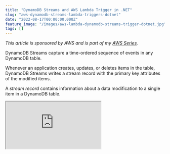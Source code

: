 ```yaml
---
title: "DynamoDB Streams and AWS Lambda Trigger in .NET"
slug: "aws-dynamodb-streams-lambda-triggers-dotnet"
date: "2022-08-17T00:00:00.000Z"
feature_image: "/images/aws-lambda-dynamodb-streams-trigger-dotnet.jpg"
tags: []
---
```


_This article is sponsored by AWS and is part of my [AWS Series](__GHOST_URL__/tag/aws/)._

DynamoDB Streams capture a time-ordered sequence of events in any DynamoDB table.

Whenever an application creates, updates, or deletes items in the table, DynamoDB Streams writes a stream record with the primary key attributes of the modified items.

A _stream record_ contains information about a data modification to a single item in a DynamoDB table.

<iframe src="https://www.youtube.com/embed/4YzuN4MAFiQ" />

DynamoDB Streams is also referred to as Change Data Capture.

> _DynamoDB Streams ensures a stream record appears exactly once, and the stream records appear n the same sequence as the actual modifications to the item._

DynamoDB streams help decouple core application logic from the effects that happen afterward. It helps with scenarios where you want to replicate data, generate read models of your data, etc. It can also be an alternative for Transactions when you need to update across multiple sources.

In this blog post, let’s learn how to get started with DynamoDB streams, enable them on a DynamoDB table, and use Lambda functions using .NET to handle stream events. We will also look at the different configurations associated with the Lambda Triggers and learn how to handle exceptions and different integration patterns when working with DynamoDB Streams.

Enabling DynamoDB Streams
-------------------------

DynamoDB Streams can be enabled on a DynamoDB table when creating a new table or after creation.

DynamoDB Streams operate asynchronously and hence do not cause any performance impact on the operations on the DynamoDB table.

The AWS Management Console only supports the stream's creation on existing tables.

Under the Exports and streams section of an existing DynamoDB table, you can Enable/Disable a DynamoDB Stream, as shown below.

![Enable DynamoDB Stream on a Table under the Exports and streams section in the AWS Console.](/images/dynamodb-stream-enable-existing-table.jpg)

### Stream View Types

When enabling a stream, you need to specify the Stream View Type.

Based on the kind of data you need available in the Stream Record, you can choose one of the below four options.

*   `KEYS_ONLY` — Only the key attributes of the modified item.
*   `NEW_IMAGE` — The entire item, as it appears after modification.
*   `OLD_IMAGE` — The entire item, as it appeared before modification.
*   `NEW_AND_OLD_IMAGES` — Both the item's new and old images.

![Select View Type when enabling DynamoDB Stream. This decides the data that is available as part of the stream events raised on changed to items in DynamoDB Table. ](/images/dynamodb-stream-enable-options.jpg)

For this blog post, I am enabling the DynamoDB Stream with _New and old images_ option. This ensures that the Key information and Old and New image data are available as part of the stream record data. The old image contains the data before the modification, and the new image has the data after the modification.

AWS maintains DynamoDB and DynamoDB Streams as two separate endpoints.

Once enabled, you can see the ARN details, the View Type, and any Triggers attached to the Stream, as shown below.

![Once enabled, you can see the Stream details, view type, and attached Triggers under the DynamoDB table details. ](/images/dynamodb-stream-details.jpg)

Handling DynamoDB Stream Events
-------------------------------

Applications can read and process stream records from the DynamoDB Streams.

You can poll the stream and consume the data or integrate with AWS Lambda using DynamoDB Stream triggers to handle stream change events.

To see this in action, let’s first create an AWS Lambda Function using .NET and publish it to the AWS account.

### Create AWS Lambda Function Using .NET

[AWS Lambda](__GHOST_URL__/blog/aws-lambda-net-core/) is Amazon’s answer to serverless computing services. It allows running code with zero administration of the infrastructure that the code is running on.

Make sure to install the AWS Toolkit ([Visual Studio](https://aws.amazon.com/visualstudio/), [Rider](https://aws.amazon.com/rider/), [VS Code](https://aws.amazon.com/visualstudiocode/)) and [set up Credentials for the local development environment](__GHOST_URL__/blog/amazon-credentials-dotnet/).  This helps you quickly develop a .NET application on the AWS infrastructure and deploy them quickly to your AWS Accounts.

[

AWS Lambda For The .NET Developer: How To Easily Get Started

Learn how to get started with AWS Lambda with .NET Core by building out a simple function and deploying to AWS. We will also see how to set up local development environment using the AWS Toolkit.

![](/images/favicon.ico)Rahul NathRahul Pulikkot Nath

![](/images/aws_lambda.jpg)

](__GHOST_URL__/blog/aws-lambda-net-core)

With the AWS Toolkit installed, select the AWS Lambda Lambda Project template from the new project template and choose the DynamoDB blueprint. This creates a .NET AWS Lambda function template project with a `Function.cs` class with everything required to handle DynamoDB Stream events, as shown below.

    public class Function
    {
        public void FunctionHandler(DynamoDBEvent dynamoEvent, ILambdaContext context)
        {
            context.Logger.LogInformation($"Beginning to process {dynamoEvent.Records.Count} records...");
    
            foreach (var record in dynamoEvent.Records)
            {
                context.Logger.LogInformation($"Event ID: {record.EventID}");
                context.Logger.LogInformation($"Event Name: {record.EventName}");
                
                // TODO: Add business logic processing the record.Dynamodb object.
            }
    
            context.Logger.LogInformation("Stream processing complete.");
        }
    }
    

The `DynamoDBEvent` class represents a list of Stream Record events (`DynamodbStreamRecord`) coming into the DynamoDB Stream. The Stream record class exposes the Keys and the images (old and new) for the change. Below are the properties that we are interested in.

    public class StreamRecord
    {
        ...
        public Dictionary<string, AttributeValue> Keys;
        public Dictionary<string, AttributeValue> NewImage;
        public Dictionary<string, AttributeValue> OldImage;
    }
    

These properties are populated or left empty based on the Stream view type selected when setting up the DynamoDB Stream.

**Deploy Lambda Function**

To publish the Lambda function to the AWS account, you can use the Publish to AWS Lambda option that the AWS Toolkit provides. You can directly publish the new lambda function with your [development environment connected to your AWS account](__GHOST_URL__/blog/amazon-credentials-dotnet/).

I prefer to set up an automated build/deploy pipeline to publish to your AWS Account for real-world applications. Check out the below for an example of how to set up a Lambda Function deployment pipeline from GitHub Actions.

<iframe src="https://www.youtube.com/embed/U96230YlSJA" />

### Setting up AWS Lambda DynamoDB Stream Trigger

AWS Lambda Triggers are helpful to automatically invoke Lambda Functions.

> _A trigger is a Lambda resource or a resource in another service that you configure to invoke your Function in response to lifecycle events, external requests, or on a schedule._

DynamoDB Streams supports adding a Trigger to invoke Lambda Functions automatically. Select the Create Trigger option from the DynamoDB Stream section under _Exports and streams_ of the DynamoDB table.

This prompts you to select the Lambda Function details and the Batch size for the Lambda Trigger. (more on these configurations later in this post).

![Enable Lambda Trigger for a .NET Function on DynamoDB Stream.](/images/dynamodb-stream-add-lambda-trigger.jpg)

Select the Lambda Function we deployed earlier and create a new trigger. You can also see the details of this new Trigger under the actual Lambda Function.

In the AWS Console, navigate to Lambda Functions and the function deployed earlier. Under Configurations → Trigger, we can see the new DynamoDB Trigger as shown below.

![DynamoDB Trigger created under the .NET Lambda function can be seen from the Lambda function in the AWS Console.](/images/dynamodb-stream-lambda-triggers.jpg)

To test the integration, update an item in the DynamoDB User table. It creates a new record into the DynamoDB Stream, which triggers our Lambda Function.

Since all our Lambda Function is logging the details, we can check the CloudWatch logs to see the details.

![Logs in Amazon CloudWatch after updating an item in the DynamoDB table. It triggers the .NET Lambda function, which writes the details to the log.](/images/dynamodb-stream-lambda-trigger-log.jpg)

[

How To Log Correctly To AWS CloudWatch From a .NET Application

Learn how to use Amazon CloudWatch when building .NET applications. We will learn how to write logs into CloudWatch, filter the logs, some good practices when logging, learn about Log Analytics, and see how we can filter and view logs across multiple applications.

![](/images/favicon.ico)Rahul NathRahul Pulikkot Nath

![](/images/logs.jpg)

](__GHOST_URL__/blog/amazon-cloudwatch-logs-dotnet)

Converting DynamoDB Stream Record to .NET Objects
-------------------------------------------------

The `NewImage` and `OldImage` properties on the `StreamRecord` class are of type `Dictionary<string, AttributeValue>`. This is from the [Low-level interfaces](https://docs.aws.amazon.com/amazondynamodb/latest/developerguide/Programming.SDKs.Interfaces.LowLevel.html) supported by DynamoDB.

To convert this information into a rich .NET class instance, we first need to convert this into a Document Model and then to a .NET class. For this, we need to create n instance of the `DynamoDBContext` class, which is already part of the NuGet package added with the DynamoDB template.

Using the `Document.FromAttributeMap` method, we can convert the `OldIamge` and `NewImage` on the DynamoDB StreamRecord to a Document object. Once we have the Document object, we can use the `FromDocument` method on the `DynamoDBContext` to convert it into a rich .NET object.

    private readonly DynamoDBContext _context;
    
    public void FunctionHandler(DynamoDBEvent dynamoEvent, ILambdaContext context)
    {
        foreach (var record in dynamoEvent.Records)
        {
            ...
            var user = GetObject<User>(record.Dynamodb.OldImage);
            context.Logger.LogInformation($"Old Image {JsonSerializer.Serialize(user)}");
            user = GetObject<User>(record.Dynamodb.NewImage);
            context.Logger.LogInformation($"New Image {JsonSerializer.Serialize(user)}");
            // TODO: Add business logic processing the record.Dynamodb object.
        }
    }
    
    private T GetObject<T>(Dictionary<string, AttributeValue> image)
    {
        var document = Document.FromAttributeMap(image);
        return _context.FromDocument<T>(document);
    }
    

The above code shows the updates to the Lambda function to log the Old and new Image details of the User object.

It uses the `GetObject<T>` method to convert the values in the Old/New Image properties to .NET type, User.

We can also use the User object instance to perform business logic and related functionality.

### Lambda Trigger Configurations

The DynamoDB Stream Lambda trigger has additional configuration options. Navigate to the Trigger option under the Lambda Function and Edit the trigger.

![Setting up Lambda Trigger configuration for the DynamoDB Trigger, batch size and batch window, on the .NET Function.](/images/dynamodb-stream-lambda-trigger-edit-configuration.jpg)

**Batch Size and Batch Window**

**Batch size**  is the number of records sent to the Lambda function in each batch. The **Batch window** specifies the maximum amount of time (in seconds) to gather records before invoking the Function.

For a Batch Widow of 30 and Batch Size of 2, it waits for 30 seconds or 2 stream records in the DynamoDB stream, whichever comes first. If after 30 seconds, only 1 stream record is present that is sent to the Lambda Function.

**Event Filtering**

With DynamoDB Stream Lambda trigger, we can specify event filtering to control which stream records are sent to the Lambda function for processing.

You can specify up to five different filters, and if the stream record event satisfies any of the filters, it’s sent to the Lambda Function.

Event filtering works along with batch size. The stream record is added to the batch if it passes any filter criteria.

The [Lambda event filtering rule](https://docs.aws.amazon.com/lambda/latest/dg/invocation-eventfiltering.html) is specified using JSON. The below rule filters for both Insert and Modify actions on DynamoDB item and checks if the `Name` property is equal to 'Rahul Nath'.

    {
        "eventName": [
            "INSERT",
            "MODIFY"
        ],
        "dynamodb": {
            "NewImage": {
                "Name": {
                    "S": [
                        "Rahul Nath"
                    ]
                }
            }
        }
    }
    

To apply the Filter rule to the Lambda Function, edit the DynamoDB trigger under the Lambda function and specify the JSON string under Filter criteria.

![JSON Filtering Rule on the DynamoDB Lambda Trigger helps control what records are passed on to the .NET function.](/images/dynamodb-stream-lambda-trigger-filter.jpg)

With the filter specified, only records with the name 'Rahul Nath' will be passed on to the Lambda Function.

**Exception Handling**

Our Lambda function is all wired up and working fine until now.

But what happens when there is an error in processing a Stream Record inside our Function handler?

By default, the DynamoDB stream retries these messages until they are processed successfully. Since DynamoDB Streams ensures a time-ordered delivery, any updates made to items in the DynamoDB Table queue up behind the error stream record. Only once this is processed will the Function continue to receive the new records.

The Lambda Trigger configuration provides options to process and handles these error records so that it does not block the processing of new records. In [another blog post](__GHOST_URL__/blog/aws-dynamodb-streams-lambda-triggers-exception-handling-dotnet/), I will cover the different configurations specific to Error Handling and how to use this. I also cover different integration patterns you can use to process Stream Record events successfully.

[

How to Handle Exceptions When Processing DynamoDB Stream Events in .NET Lambda Function

This article is sponsored by AWS and is part of my AWS Series. DynamoDB Streams capture a time-ordered sequence of events in any DynamoDB table. In a previous blog post, DynamoDB Streams and AWS Lambda Trigger in .NET, we learned how to set up DynamoDB Stream on a DynamoDB table

![](/images/favicon.ico)Rahul NathRahul Pulikkot Nath

![](/images/aws-lambda-dynamodb-streams-trigger-exception-handling-dotnet.jpg)

](__GHOST_URL__/blog/aws-dynamodb-streams-lambda-triggers-exception-handling-dotnet)

I hope this helped you get started with DynamoDB Streams from a .NET application.